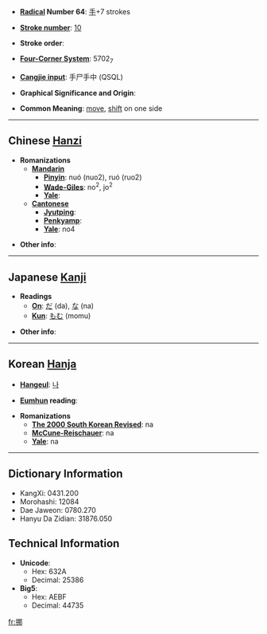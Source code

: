 * '''[[Wiktionary:Chinese radical index| Radical]] Number 64''': [[Wiktionary:Chinese radical index 手|手]]+7 strokes

* '''[[Wiktionary:Chinese total strokes index|Stroke number]]''': [[Wiktionary:Chinese total strokes index 10|10]]

* '''Stroke order''': 

* '''[[Wiktionary:Chinese four corner index|Four-Corner System]]''': 5702<sub>7</sub>

* '''[[Wiktionary:Chinese Cangjie index|Cangjie input]]''': 手尸手中 (QSQL)

* '''Graphical Significance and Origin''': 

* '''Common Meaning''': [[move]], [[shift]] on one side

----

== Chinese [[Hanzi]] ==

* '''Romanizations'''
** '''[[Mandarin]]'''
*** '''[[Pinyin]]''': nuó (nuo2), ruó (ruo2)
*** '''[[Wade-Giles]]''': no<sup>2</sup>, jo<sup>2</sup>
*** '''[[Yale]]''': 
** '''[[Cantonese]]'''
*** '''[[Jyutping]]''':
*** '''[[Penkyamp]]''': 
*** '''[[Yale]]''': no4

* '''Other info''': 

----

== Japanese [[Kanji]] ==

* '''Readings'''
** '''[[On]]''': [[だ]] (da), [[な]] (na)
** '''[[Kun]]''': [[もむ]] (momu)

* '''Other info''':  

----

== Korean [[Hanja]] ==

* '''[[Hangeul]]''': [[나]]

* '''[[Eumhun]] reading''': 

* '''Romanizations'''
** '''[[The 2000 South Korean Revised Romanization|The 2000 South Korean Revised]]''': na
** '''[[McCune-Reischauer]]''': na
** '''[[Yale]]''': na

----

== Dictionary Information ==

* KangXi: 0431.200
* Morohashi: 12084
* Dae Jaweon: 0780.270
* Hanyu Da Zidian: 31876.050

== Technical Information ==

* '''Unicode''':
** Hex: 632A
** Decimal: 25386
* '''Big5''':
** Hex: AEBF
** Decimal: 44735

[[fr:挪]]